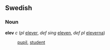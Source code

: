 ==Swedish==
===Noun===
'''elev''' ''c'' (''pl'' [[elever]], ''def sing'' [[eleven]], ''def pl'' [[eleverna]])

:[[pupil]], [[student]]